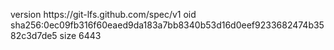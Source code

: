 version https://git-lfs.github.com/spec/v1
oid sha256:0ec09fb316f60eaed9da183a7bb8340b53d16d0eef9233682474b3582c3d7de5
size 6443
